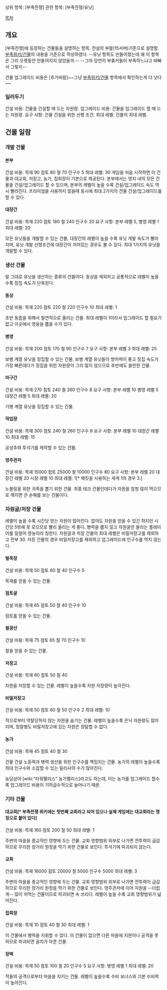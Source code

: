 상위 항목: [부족전쟁]
관련 항목: [부족전쟁/유닛]

[[목차]]


== 개요 ==

[부족전쟁]에 등장하는 건물들을 설명하는 항목. 전설의 부활(15서버)기준으로 설명함.
[http://help.bujokjeonjaeng.org/wiki/%EA%B1%B4%EB%AC%BC 부족위키/건물]의 내용을 기준으로 작성하였다.
--유닛 항목도 만들어졌는데 왜 이 항목은 그리 오랫동안 만들어지지 않았을까.-- --그야 당연히 부좆커들이 부족하느냐고 바빠서 그렇지--

건물 업그레이드 비용은 [추가바람]~~그냥 [http://help.bujokjeonjaeng.org/wiki/%EA%B1%B4%EB%AC%BC 부족위키/건물] 항목에서 확인하는게 더 낫다~~

=== 일러두기 ===

건설 비용: 건물을 건설할 때 드는 자원량.
업그레이드 비용: 건물을 업그레이드 할 때 드는 자원량.
요구 사항: 건물 건설을 위한 선행 조건.
최대 레벨: 건물의 최대 레벨.

== 건물 일람 ==


=== 개발 건물 ===


==== 본부 ====

건설 비용: 목재 90 점토 80 철 70 인구수 5
최대 레벨: 30
게임을 처음 시작하면 이 건물과 대교회, 저장고, 농가, 집회장이 기본으로 제공된다.
본부에서는 영지 내의 모든 건물을 건설/업그레이드 할 수 있으며, 본부의 레벨이 높을 수록 건설/업그레이드 속도 역시 빨라진다.
프리미엄을 사용하지 않을때 동시에 최대 2가지의 건물 건설/업그레이드를 할 수 있다.

==== 대장간 ====

건설 비용: 목재 220 점토 180 철 240 인구수 20
요구 사항: 본부 레벨 5, 병영 레벨 1
최대 레벨: 20

모든 유닛들을 개발할 수 있는 건물.
대장간의 레벨이 높을 수록 유닛 개발 속도가 빨라지며, 유닛 개발 선행조건에 대장간이 끼어있는 경우도 볼 수 있다.
최대 1가지의 유닛을 개발할 수 있다.

=== 생산 건물 ===

말 그대로 유닛을 생산하는 종류의 건물이다.
동상을 제외하고 공통적으로 레벨이 높을수록 징집 속도가 단축된다.

==== 동상 ====

건설 비용: 목재 220 점토 220 철 220 인구수 10
최대 레벨: 1

초반 동줍을 위해서 필연적으로 올리는 건물.
최대 레벨이 1이라서 업그레이드 할 필요가 없고 이곳에서 영웅을 뽑을 수가 있다.


==== 병영 ====

건설 비용: 목재 200 점토 170 철 90 인구수 7
요구 사항: 본부 레벨 3
최대 레벨: 25

보병 계열 유닛을 징집할 수 있는 건물.
보병 계열 유닛들이 방어력이 좋고 징집 속도가 가장 빠른데다가 징집을 위한 자원량이 그리 많지 않으므로 후반에도 쓸만한 건물.


==== 마구간 ====

건설 비용: 목재 270 점토 240 철 260 인구수 8
요구 사항: 본부 레벨 10 병영 레벨 5 대장간 레벨 5
최대 레벨: 20

기병 계열 유닛을 징집할 수 있는 건물.


==== 작업장 ====

건설 비용: 목재 300 점토 240 철 260 인구수 8
요구 사항: 본부 레벨 10 대장간 레벨 10
최대 레벨: 15

공성추와 투석기를 제작할 수 있는 건물.


==== 영주관저 ====

건설 비용: 목재 15000 점토 25000 철 10000 인구수 80
요구 사항: 본부 레벨 20 대장간 레벨 20 시장 레벨 10
최대 레벨: 1[* 패킷을 사용하는 세계 1의 경우 3.]

노블링을 위한 귀족을 뽑기 위한 건물.
최종 테크 건물인데다가 자원을 엄청 많이 먹으므로 깨지면 큰 손해를 보는 건물이다.



=== 자원굴/저장 건물 ===

레벨이 높을 수록 시간당 얻는 자원이 많아진다.
없어도 자원을 얻을 수 있긴 하지만 시간당 5밖에 못 모으므로 빨리 올리는 게 좋다.
병력을 뽑지 않고 자원굴만 올리는 플레이어를 일컬어 영농이라 칭한다.
자원굴과 저장 건물의 최대 레벨은 비밀저장고를 제외하고 전부 30.
저장 건물의 경우 비밀저장고를 제외하고 업그레이드에 인구수를 먹지 않는다.


==== 벌목장 ====

건설 비용: 목재 50 점토 60 철 40 인구수 5

목재를 얻을 수 있는 건물.


==== 점토굴 ====

건설 비용: 목재 65 점토 50 철 40 인구수 10

점토를 얻을 수 있는 건물.


==== 철광산 ====

건설 비용: 목재 75 점토 65 철 70 인구수 10

철을 얻을 수 있는 건물.


==== 저장고 ====

건설 비용: 목재 60 점토 50 철 40

자원을 저장할 수 있는 건물.
레벨이 높을수록 자원 저장량이 높아진다.


==== 비밀저장고 ====

건설 비용: 목재 50 점토 60 철 50 인구수 2
최대 레벨: 10

적으로부터 약탈당하지 않는 자원을 숨기는 건물.
레벨이 높을수록 은닉 자원량도 많아지며, 정찰병도 비밀저장고에 있는 자원은 정탐할 수 없다.


==== 농가 ====

건설 비용: 목재 45 점토 40 철 30

건물 건설 노동력과 병력 생산을 위한 인구수를 책임지는 건물.
농가의 레벨이 높을수록 최대 인구수와 소집할 수 있는 밀리샤의 수가 많아진다.

 
농담삼아 [wiki:"타워팰리스" 농가팰리스]라고도 하는데, 이는 농가를 업그레이드 할수록 업그레이드 비용이 기하급수적으로 늘어나기 때문.
=== 기타 건물 ===

==== 대교회[* 부족전쟁 위키에는 첫번째 교회라고 되어 있으나 실제 게임에는 대교회라는 명칭으로 붙어 있다] ====

건설 비용: 목재 160 점토 200 철 50
최대 레벨: 1

주변의 마을을 종교적인 영향에 두는 건물.
교회 영향범위 외부로 나가면 전투력이 급감하므로 무리한 장거리 원정을 막기 위한 건물로 보인다.
투석기에 파괴되지 않는다.


==== 교회 ====

건설 비용: 목재 16000 점토 20000 철 5000 인구수 5000
최대 레벨: 3

주변의 마을을 종교적인 영향에 두는 건물.
교회 영향범위 외부로 나가면 전투력이 급감하므로 무리한 장거리 원정을 막기 위한 건물로 보인다.
영주관저에 이어 자원을 --더럽게-- 많이 처먹는 건물이므로 파괴되면 속 쓰리다.
레벨이 높을 수록 교회 영향범위가 넓어진다.


==== 집회장 ====

건설 비용: 목재 10 점토 40 철 30
최대 레벨: 1

이 건물에서 병력을 지휘할 수 있다.
이 건물이 없으면 다른 마을에 지원이나 공격을 못하므로 파괴되면 골치가 아픈 건물.


==== 장벽 ====

건설 비용: 목재 50 점토 100 철 20 인구수 5
요구 사항: 병영 레벨 1
최대 레벨: 20

적들의 공격으로부터 마을을 지키는 건물.
레벨이 높을수록 수비 보너스와 기본 수비력이 높아진다.
